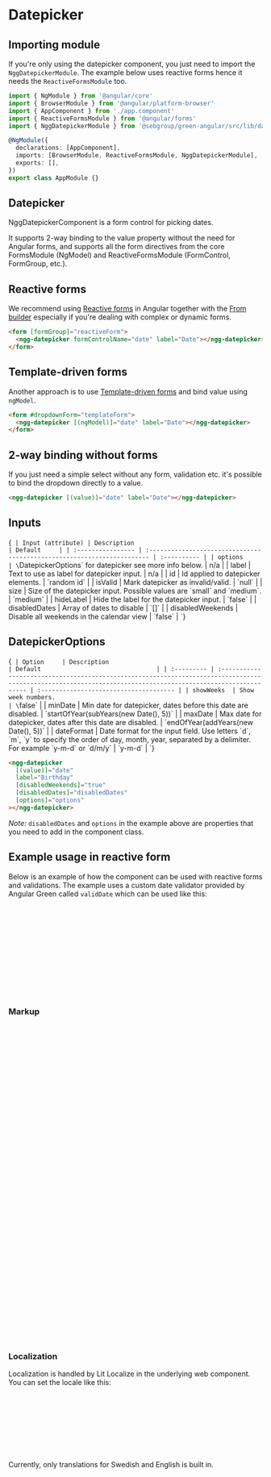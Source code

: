 
<Meta of={Stories} />

# Datepicker

## Importing module

If you're only using the datepicker component, you just need to import the `NggDatepickerModule`. The example below uses reactive forms hence it needs the `ReactiveFormsModule` too.

```typescript
import { NgModule } from '@angular/core'
import { BrowserModule } from '@angular/platform-browser'
import { AppComponent } from './app.component'
import { ReactiveFormsModule } from '@angular/forms'
import { NggDatepickerModule } from '@sebgroup/green-angular/src/lib/datepicker'

@NgModule({
  declarations: [AppComponent],
  imports: [BrowserModule, ReactiveFormsModule, NggDatepickerModule],
  exports: [],
})
export class AppModule {}
```

## Datepicker

NggDatepickerComponent is a form control for picking dates.

It supports 2-way binding to the value property without the need for Angular forms,
and supports all the form directives from the core FormsModule (NgModel) and ReactiveFormsModule (FormControl, FormGroup, etc.).

<Story of={Stories.Simple} />

## Reactive forms

We recommend using <a href="https://angular.io/guide/reactive-forms" target="_blank">Reactive forms</a> in Angular together with the <a href="https://angular.io/api/forms/FormBuilder" target="_blank">From builder</a> especially
if you're dealing with complex or dynamic forms.

```html
<form [formGroup]="reactiveForm">
  <ngg-datepicker formControlName="date" label="Date"></ngg-datepicker>
</form>
```

## Template-driven forms

Another approach is to use <a href="https://angular.io/guide/forms" target="_blank">Template-driven forms</a> and bind value using `ngModel`.

```html
<form #dropdownForm="templateForm">
  <ngg-datepicker [(ngModel)]="date" label="Date"></ngg-datepicker>
</form>
```

## 2-way binding without forms

If you just need a simple select without any form, validation etc. it's possible to bind the dropdown directly to a value.

```html
<ngg-datepicker [(value)]="date" label="Date"></ngg-datepicker>
```

## Inputs

<Markdown>{`
| Input (attribute) | Description                                                             | Default     |
| :---------------- | :---------------------------------------------------------------------- | :---------- |
| options           | \`DatepickerOptions\` for datepicker see more info below.                 | n/a         |
| label             | Text to use as label for datepicker input.                              | n/a         |
| id                | Id applied to datepicker elements.                                      | \`random id\` |
| isValid           | Mark datepicker as invalid/valid.                                       | \`null\`      |
| size              | Size of the datepicker input. Possible values are \`small\` and \`medium\`. | \`medium\`    |
| hideLabel         | Hide the label for the datepicker input.                                | \`false\`     |
| disabledDates     | Array of dates to disable                                               | \`[]\`        |
| disabledWeekends  | Disable all weekends in the calendar view                               | \`false\`     |
`}</Markdown>

## DatepickerOptions

<Markdown>{`
| Option     | Description                                                                                                                                                   | Default                                |
| :--------- | :------------------------------------------------------------------------------------------------------------------------------------------------------------ | :------------------------------------- |
| showWeeks  | Show week numbers.                                                                                                                                            | \`false\`                                |
| minDate    | Min date for datepicker, dates before this date are disabled.                                                                                                 | \`startOfYear(subYears(new Date(), 5))\` |
| maxDate    | Max date for datepicker, dates after this date are disabled.                                                                                                  | \`endOfYear(addYears(new Date(), 5))\`   |
| dateFormat | Date format for the input field. Use letters \`d\`, \`m\`, \`y\` to specify the order of day, month, year, separated by a delimiter. For example \`y-m-d\` or \`d/m/y\` | \`y-m-d\`                                |
`}</Markdown>

```html
<ngg-datepicker
  [(value)]="date"
  label="Birthday"
  [disabledWeekends]="true"
  [disabledDates]="disabledDates"
  [options]="options"
></ngg-datepicker>
```

_Note:_ `disabledDates` and `options` in the example above are properties that you need to add in the component class.

<Canvas of={Stories.CustomOptions} />

## Example usage in reactive form

Below is an example of how the component can be used with reactive forms and validations. The example uses a custom date validator provided by Angular Green called `validDate` which can be used like this:

```ts
validationForm = this._fb.group({
  date: [
    null,
    [
      Validators.required,
      dateValidator({
        min: this.options.minDate,
        max: this.options.maxDate,
      }),
    ],
  ],
})
```

<Story of={Stories.Form} />

### Markup

```html
<form [formGroup]="validationForm" #ngForm="ngForm" (submit)="save()">
  <ng-container *ngIf="validationForm.get('date') as date">
    <ngg-datepicker
      formControlName="date"
      label="Date"
      [isValid]="ngForm.submitted ? date.valid : null"
    >
      <!-- Hint text when not submitted -->
      <ng-container data-form-info *ngIf="!ngForm['submitted']"
        >Select date</ng-container
      >
      <ng-container data-form-info *ngIf="ngForm['submitted']">
        <!-- Text when form control contains one or more errors -->
        <ng-container *ngIf="date.errors as errors">
          <!-- Text for each error (only one will be displayed at a time) -->
          <ng-container *ngIf="errors['required']">Select a date</ng-container>
          <ng-container *ngIf="errors['validDate'] === true"
            >Enter valid date</ng-container
          >
          <ng-container
            *ngIf="errors['validDate'] && errors['validDate']['minDate']"
            >Enter date after {{ errors['validDate']['minDate'] | date:
            'shortDate' }}</ng-container
          >
          <ng-container
            *ngIf="errors['validDate'] && errors['validDate']['maxDate']"
            >Enter date before {{ errors['validDate']['maxDate'] | date:
            'shortDate' }}</ng-container
          >
        </ng-container>
      </ng-container>
    </ngg-datepicker>
  </ng-container>
  <button type="reset" (click)="ngForm.reset()">Reset</button>
  <button
    class="ms-3"
    type="submit"
    [disabled]="ngForm.submitted && validationForm.invalid"
  >
    Save
  </button>
</form>
```

### Localization

Localization is handled by Lit Localize in the underlying web component. You can set the locale like this:

```ts
// Import the gdsInitLocalization function from Green Core
import { gdsInitLocalization } from '@sebgroup/green-core/localization'

// Then initialize Lit Localize by calling the imported init function. This returns a `setLocale` function which you can use to set the locale.
const { setLocale } = gdsInitLocalization()

// Later in your code you can set the locale like this:
setLocale('sv')
```

Currently, only translations for Swedish and English is built in.
